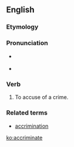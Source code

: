 ==English==

===Etymology===
{{prefix|ac|gloss1=to|criminate|gloss2=accuse}}

===Pronunciation===
* {{a|RP}} {{IPA|/əˈkɹɪmɪneɪt/}}
*{{audio|en-us-accriminate.ogg|Audio (US)}}

===Verb===
{{en-verb|accriminat|ing}}

# {{transitive|obsolete}} To accuse of a crime.

===Related terms===
* [[accrimination]]

[[ko:accriminate]]